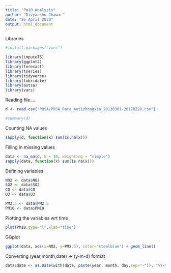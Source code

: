 ```yaml
---
title: "Pm10 Analysis"
author: "Divyanshu Jhawar"
date: "26 April 2020"
output: html_document
---
```


Libraries
```r

#install.packages("vars")

library(imputeTS)
library(ggplot2)
library(forecast)
library(tseries)
library(tidyverse)
library(lubridate)
library(astsa)
library(vars)
```

Reading file....
```r
d <- read.csv("PRSA/PRSA_Data_Aotizhongxin_20130301-20170228.csv")

#summary(d)

```

Counting NA values
```r

sapply(d, function(x) sum(is.na(x)))

```

Filling in missing values
```r
data <- na_ma(d, k = 10, weighting = "simple")
sapply(data, function(x) sum(is.na(x)))
```

Defining variables
```r
NO2 <- data$NO2
SO2 <- data$SO2
CO <- data$CO
O3 <- data$O3

PM2.5 <- data$PM2.5
PM10 <- data$PM10
```



Plotting the variables wrt time
```r
plot(PM10,type="l",xlab="time")

```


GGplot
```r


ggplot(data, aes(x=NO2, y=PM2.5), color="steelblue") + geom_line()

```



Converting (year,month,date) -> (y-m-d) format
```r
data$date <- as.Date(with(data, paste(year, month, day,sep="-")), "%Y-%m-%d")

```
